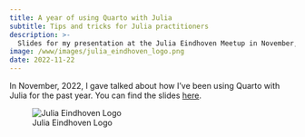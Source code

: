 ```yaml
---
title: A year of using Quarto with Julia
subtitle: Tips and tricks for Julia practitioners
description: >-
  Slides for my presentation at the Julia Eindhoven Meetup in November, 2022. 
image: /www/images/julia_eindhoven_logo.png
date: 2022-11-22
---
```


In November, 2022, I gave talked about how I've been using Quarto with Julia for the past year. You can find the slides [here](presentation.qmd){target="_blank"}.

![Julia Eindhoven Logo](/www/images/julia_eindhoven_logo.png)